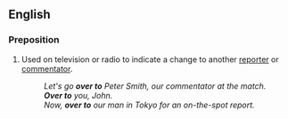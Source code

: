 ==English==

===Preposition===
{{en-prep|head=[[over]] [[to]]}}

# Used on television or radio to indicate a change to another [[reporter]] or [[commentator]].
#: ''Let's go '''over to''' Peter Smith, our commentator at the match.''
#: '''''Over to''' you, John.''
#: ''Now, '''over to''' our man in Tokyo for an on-the-spot report.''